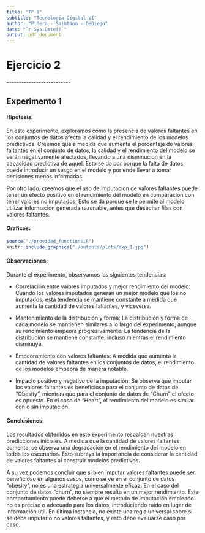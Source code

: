 ```yaml
---
title: "TP 1"
subtitle: "Tecnologia Digital VI"
author: "Piñera - SaintNom - DeDiego"
date: "`r Sys.Date()`"
output: pdf_document
---
```


# Ejercicio 2

\-\-\-\-\-\-\-\-\-\-\-\-\-\-\-\-\-\-\-\-\-\-\-\-\--

## Experimento 1

#### Hipotesis:

En este experimento, exploramos cómo la presencia de valores faltantes en los conjuntos de datos afecta la calidad y el rendimiento de los modelos predictivos. Creemos que a medida que aumenta el porcentaje de valores faltantes en el conjunto de datos, la calidad y el rendimiento del modelo se verán negativamente afectados, llevando a una disminucion en la capacidad predictiva de aquel. Esto se da por porque la falta de datos puede introducir un sesgo en el modelo y por ende llevar a tomar decisiones menos informadas.

Por otro lado, creemos que el uso de imputacion de valores faltantes puede tener un efecto positivo en el rendimiento del modelo en comparacion con tener valores no imputados. Esto se da porque se le permite al modelo utilizar informacion generada razonable, antes que desechar filas con valores faltantes.

#### Graficos:

```r
source("./provided_functions.R")
knitr::include_graphics("./outputs/plots/exp_1.jpg")

```

#### Observaciones:

Durante el experimento, observamos las siguientes tendencias:

-   Correlación entre valores imputados y mejor rendimiento del modelo: Cuando los valores imputados generan un mejor modelo que los no imputados, esta tendencia se mantiene constante a medida que aumenta la cantidad de valores faltantes, y viceversa.

-   Mantenimiento de la distribución y forma: La distribución y forma de cada modelo se mantienen similares a lo largo del experimento, aunque su rendimiento empeora progresivamente. La tendencia de la distribución se mantiene constante, incluso mientras el rendimiento disminuye.

-   Empeoramiento con valores faltantes: A medida que aumenta la cantidad de valores faltantes en los conjuntos de datos, el rendimiento de los modelos empeora de manera notable.

-   Impacto positivo y negativo de la imputación: Se observa que imputar los valores faltantes es beneficioso para el conjunto de datos de "Obesity", mientras que para el conjunto de datos de "Churn" el efecto es opuesto. En el caso de "Heart", el rendimiento del modelo es similar con o sin imputación.

#### Conclusiones:

Los resultados obtenidos en este experimento respaldan nuestras predicciones iniciales. A medida que la cantidad de valores faltantes aumenta, se observa una degradación en el rendimiento del modelo en todos los escenarios. Esto subraya la importancia de considerar la cantidad de valores faltantes al construir modelos predictivos.

A su vez podemos concluir que si bien imputar valores faltantes puede ser beneficioso en algunos casos, como se ve en el conjunto de datos "obesity", no es una estrategia universalmente eficaz. En el caso del conjunto de datos "churn", no siempre resulta en un mejor rendimiento. Este comportamiento puede deberse a que el método de imputación empleado no es preciso o adecuado para los datos, introduciendo ruido en lugar de información útil. En última instancia, no existe una regla universal sobre si se debe imputar o no valores faltantes, y esto debe evaluarse caso por caso.
